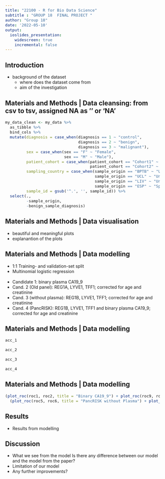 ```yaml
---
title: "22100 - R for Bio Data Science"
subtitle : "GROUP 18  FINAL PROJECT "
author: "Group 18"
date: '2022-05-10'
output: 
  ioslides_presentation:
    widescreen: true
    incremental: false
---
```

<style>
slides > slide {
color: #515151;
}
</style>
## Introduction
- background of the dataset 
  - where does the dataset come from 
  - aim of the investigation

## Materials and Methods | Data cleansing: from csv to tsv, assigned NA as '' or 'NA'
<style> 
pre {font-size: 15px;}
</style>
```r
my_data_clean <- my_data %>% 
  as_tibble %>% 
  bind_cols %>% 
  mutate(diagnosis = case_when(diagnosis == 1 ~ "control",
                               diagnosis == 2 ~ "benign",
                               diagnosis == 3 ~ "malignant"),
         sex = case_when(sex == "F" ~ "Female",
                         sex == "M" ~ "Male"),
         patient_cohort = case_when(patient_cohort == "Cohort1" ~ "Cohort_1",
                                    patient_cohort == "Cohort2" ~ "Cohort_2"),
         sampling_country = case_when(sample_origin == "BPTB" ~ "United Kingdom",
                                      sample_origin == "UCL" ~ "United Kingdom",
                                      sample_origin == "LIV" ~ "United Kingdom",
                                      sample_origin == "ESP" ~ "Spain"),
         sample_id = gsub('^.', '', sample_id)) %>% 
  select(.,
         -sample_origin,
         -benign_sample_diagnosis)
```
## Materials and Methods | Data visualisation 

- beautiful and meaningful plots
- explanantion of the plots

## Materials and Methods | Data modelling

- 1:1 Training- and validation-set split
- Multinomial logistic regression
<br/><br/>
- Candidate 1: binary plasma CA19_9
- Cand. 2 (Old panel): REG1A, LYVE1, TFF1; corrected for age and creatinine
- Cand. 3 (without plasma): REG1B, LYVE1, TFF1; corrected for age and creatinine
- Cand. 4 (PancRISK): REG1B, LYVE1, TFF1 and binary plasma CA19_9; corrected for age and creatinine

## Materials and Methods | Data modelling {.columns-2}
<style>
slides > slide > hgroup + article {
margin-top: 0px;
}
</style>
```r
acc_1

acc_2

acc_3

acc_4
```
## Materials and Methods | Data modelling 
<style>
slides > slide {
  background: linear-gradient(#ffffff, #ffffff 85%, #ffffff);
  background-color: white;
  }
p { 
    margin-top: -50px; 
    margin-left: -200px;
  } 
</style>

```r
(plot_roc(roc1, roc2, title = "Binary CA19_9") + plot_roc(roc9, roc10, title = "PancRISK (Sep. regressions)")) /
  (plot_roc(roc5, roc6, title = "PancRISK without Plasma") + plot_roc(roc7, roc8, title = "PancRISK (Multinomial)"))
```

## Results

- Results from modelling

## Discussion

- What we see from the model Is there any difference between our model and the model from the paper? 
- Limitation of our model 
- Any further improvements?